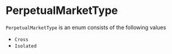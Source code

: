 # PerpetualMarketType

`PerpetualMarketType` is an enum consists of the following values

- `Cross`
- `Isolated`
